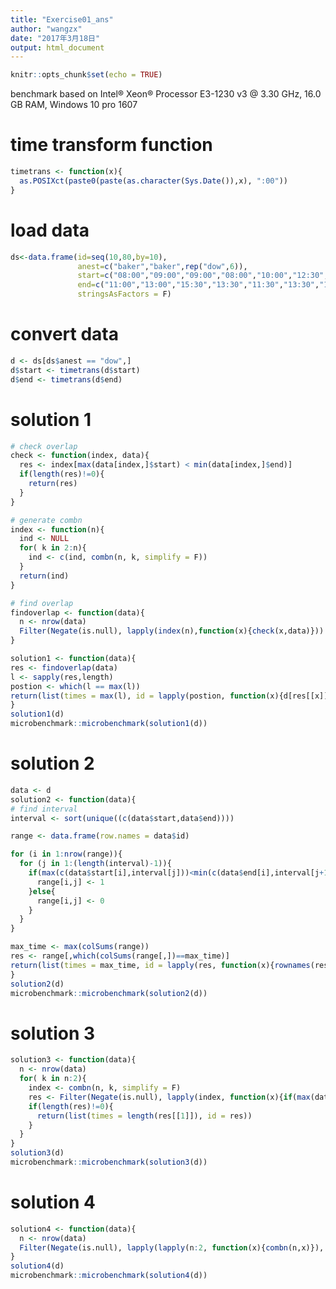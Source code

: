 ```yaml
---
title: "Exercise01_ans"
author: "wangzx"
date: "2017年3月18日"
output: html_document
---
```


```r
knitr::opts_chunk$set(echo = TRUE)
```

benchmark based on Intel® Xeon® Processor E3-1230 v3 @ 3.30 GHz, 16.0 GB RAM, Windows 10 pro 1607

# time transform function

```r
timetrans <- function(x){
  as.POSIXct(paste0(paste(as.character(Sys.Date()),x), ":00"))
}
```

# load data

```r
ds<-data.frame(id=seq(10,80,by=10),
               anest=c("baker","baker",rep("dow",6)),
               start=c("08:00","09:00","09:00","08:00","10:00","12:30","13:30","18:00"),
               end=c("11:00","13:00","15:30","13:30","11:30","13:30","14:30","19:00"),
               stringsAsFactors = F)
```

# convert data

```r
d <- ds[ds$anest == "dow",]
d$start <- timetrans(d$start)
d$end <- timetrans(d$end)
```

# solution 1

```r
# check overlap
check <- function(index, data){
  res <- index[max(data[index,]$start) < min(data[index,]$end)]
  if(length(res)!=0){
    return(res)
  }
}

# generate combn
index <- function(n){
  ind <- NULL
  for( k in 2:n){
    ind <- c(ind, combn(n, k, simplify = F))
  }
  return(ind)
}

# find overlap
findoverlap <- function(data){
  n <- nrow(data)
  Filter(Negate(is.null), lapply(index(n),function(x){check(x,data)}))
}

solution1 <- function(data){
res <- findoverlap(data)
l <- sapply(res,length)
postion <- which(l == max(l))
return(list(times = max(l), id = lapply(postion, function(x){d[res[[x]],"id"]})))
}
solution1(d)
microbenchmark::microbenchmark(solution1(d))
```

# solution 2

```r
data <- d
solution2 <- function(data){
# find interval
interval <- sort(unique((c(data$start,data$end))))

range <- data.frame(row.names = data$id)

for (i in 1:nrow(range)){
  for (j in 1:(length(interval)-1)){
    if(max(c(data$start[i],interval[j]))<min(c(data$end[i],interval[j+1]))){
      range[i,j] <- 1
    }else{
      range[i,j] <- 0
    }
  }
}

max_time <- max(colSums(range))
res <- range[,which(colSums(range[,])==max_time)]
return(list(times = max_time, id = lapply(res, function(x){rownames(res)[x==1]})))
}
solution2(d)
microbenchmark::microbenchmark(solution2(d))
```

# solution 3
```r
solution3 <- function(data){
  n <- nrow(data)
  for( k in n:2){
    index <- combn(n, k, simplify = F)
    res <- Filter(Negate(is.null), lapply(index, function(x){if(max(data[x,]$start) < min(data[x,]$end)){data[x,"id"]}}))
    if(length(res)!=0){
      return(list(times = length(res[[1]]), id = res))
    }
  }
}
solution3(d)
microbenchmark::microbenchmark(solution3(d))
```

# solution 4
```r
solution4 <- function(data){
  n <- nrow(data)
  Filter(Negate(is.null), lapply(lapply(n:2, function(x){combn(n,x)}), function(x){Filter(Negate(is.null), apply(x ,2, function(x){if(max(data[x,]$start) < min(data[x,]$end)){data[x,"id"]}}))}))
}
solution4(d)
microbenchmark::microbenchmark(solution4(d))
```

